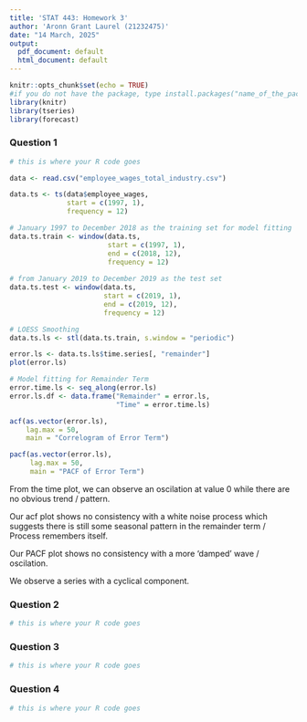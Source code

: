 ```yaml
---
title: 'STAT 443: Homework 3'
author: 'Aronn Grant Laurel (21232475)'
date: "14 March, 2025"
output:
  pdf_document: default
  html_document: default
---
```


```r
knitr::opts_chunk$set(echo = TRUE)
#if you do not have the package, type install.packages("name_of_the_package")
library(knitr)
library(tseries)
library(forecast)
```

### Question 1
```r
# this is where your R code goes

data <- read.csv("employee_wages_total_industry.csv")

data.ts <- ts(data$employee_wages,
              start = c(1997, 1),
              frequency = 12)

# January 1997 to December 2018 as the training set for model fitting
data.ts.train <- window(data.ts,
                        start = c(1997, 1),
                        end = c(2018, 12),
                        frequency = 12)
  
# from January 2019 to December 2019 as the test set
data.ts.test <- window(data.ts,
                       start = c(2019, 1),
                       end = c(2019, 12),
                       frequency = 12)

# LOESS Smoothing
data.ts.ls <- stl(data.ts.train, s.window = "periodic")

error.ls <- data.ts.ls$time.series[, "remainder"]
plot(error.ls)

# Model fitting for Remainder Term
error.time.ls <- seq_along(error.ls)
error.ls.df <- data.frame("Remainder" = error.ls,
                          "Time" = error.time.ls)

acf(as.vector(error.ls),
    lag.max = 50,
    main = "Correlogram of Error Term")

pacf(as.vector(error.ls),
     lag.max = 50,
     main = "PACF of Error Term")

```

From the time plot, we can observe an oscilation at value
0 while there are no obvious trend / pattern.

Our acf plot shows no consistency with a white noise 
process which suggests there is still some seasonal 
pattern in the remainder term / Process remembers itself.

Our PACF plot shows no consistency with a more 'damped'
wave / oscilation.

We observe a series with a cyclical component.


### Question 2
```r
# this is where your R code goes

```


### Question 3
```r
# this is where your R code goes
```


### Question 4
```r
# this is where your R code goes
```
